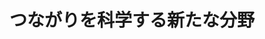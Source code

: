 ﻿---
title: "つながりを科学する新たな分野"
category: "工学院"
vol: 69
interviewee: "藤田 政之"
url: ""
tags: []
pdf: "69-3-fujita.pdf"
career: ""
preface: "インターネットに代表されるように、私たちの 身の回りにある多くのものは互いに何らかのつな がりを持っている。だが、今までの科学はものに 注目することが多く、その間にあるつながりに注 目することは少なかった。 藤田研究室では、つながりの中でも群れの中に おける動物の個体同士のつながりに注目し、協調 制御という制御を研究している。また、視覚は動 物にとって重要な役割を果たしていることから、 カメラで得られる光学情報を用いた制御の研究も 行っている。"
---
